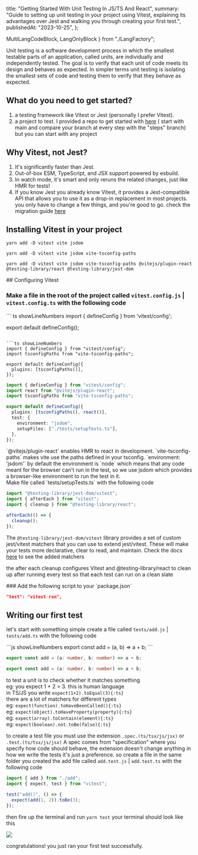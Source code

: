   title: "Getting Started With Unit Testing In JS/TS And React",
  summary:
    "Guide to setting up unit testing in your project using Vitest, explaining its advantages over Jest and walking you through creating your first test.",
  publishedAt: "2023-10-25",
};

  MultiLangCodeBlock,
  LangOnlyBlock
} from "./LangFactory";

Unit testing is a software development process in which the smallest testable parts of an application, called units, are individually and independently tested. The goal is to verify that each unit of code meets its design and behaves as expected.
In simpler terms unit testing is isolating the smallest sets of code and testing them to verify that they behave as expected.

## What do you need to get started?

1.  a testing framework like Vitest or Jest (personally I prefer Vitest).
2.  a project to test. I provided a repo to get started with [here](https://github.com/JanKaram2020/vitest-tutorial) ( start with main and compare your branch at every step with the "steps" branch) but you can start with any project

## Why Vitest, not Jest?

1.  It's significantly faster than Jest.
2.  Out-of-box ESM, TypeScript, and JSX support powered by esbuild.
3.  In watch mode, it's smart and only reruns the related changes, just like HMR for tests!
4.  If you know Jest you already know Vitest, it provides a Jest-compatible API that allows you to use it as a drop-in replacement in most projects.
    you only have to change a few things, and you're good to go. check the migration guide [here](https://vitest.dev/guide/migration.html#migrating-from-jest)

## Installing Vitest in your project

<MultiLangCodeBlock>

```shell
yarn add -D vitest vite jsdom
```

```shell
yarn add -D vitest vite jsdom vite-tsconfig-paths
```

```shell
yarn add -D vitest vite jsdom vite-tsconfig-paths @vitejs/plugin-react @testing-library/react @testing-library/jest-dom
```

</MultiLangCodeBlock>
## Configuring Vitest

### Make a file in the root of the project called `vitest.config.js` | `vitest.config.ts` with the following code

<MultiLangCodeBlock>
``` ts showLineNumbers
import { defineConfig } from 'vitest/config';

export default defineConfig();
```

```ts showLineNumbers
import { defineConfig } from "vitest/config";
import tsconfigPaths from "vite-tsconfig-paths";

export default defineConfig({
  plugins: [tsconfigPaths()],
});
```

```ts showLineNumbers
import { defineConfig } from "vitest/config";
import react from "@vitejs/plugin-react";
import tsconfigPaths from "vite-tsconfig-paths";

export default defineConfig({
  plugins: [tsconfigPaths(), react()],
  test: {
    environment: "jsdom",
    setupFiles: ["./tests/setupTests.ts"],
  },
});
```

</MultiLangCodeBlock>
<LangOnlyBlock lang={"react"}>
`@vitejs/plugin-react` enables HMR to react in development.
`vite-tsconfig-paths` makes vite use the paths defined in your tsconfig.
`environment: 'jsdom'` by default the environment is `node` which means that any code meant for the browser can't run in the test, so we use jsdom which provides a browser-like environment to run the test in it.

<br/>
    Make file called `tests/setupTests.ts` with the following code

```ts showLineNumbers
import "@testing-library/jest-dom/vitest";
import { afterEach } from "vitest";
import { cleanup } from "@testing-library/react";

afterEach(() => {
  cleanup();
});
```

The `@testing-library/jest-dom/vitest` library provides a set of custom jest/vitest matchers that you can use to extend jest/vitest. These will make your tests more declarative, clear to read, and maintain. Check the docs [here](https://www.npmjs.com/package/@testing-library/jest-dom) to see the added matchers

the after each cleanup configures Vitest and @testing-library/react to clean up after running every test so that each test can run on a clean slate

</LangOnlyBlock>
### Add the following script to your `package.json`

```json
"test": "vitest run",
```

## Writing our first test

let's start with something simple create a file called `tests/add.js` | `tests/add.ts` with the following code

<MultiLangCodeBlock>
```js showLineNumbers
export const add = (a, b) => a + b;
```

```ts showLineNumbers
export const add = (a: number, b: number) => a + b;
```

```ts showLineNumbers
export const add = (a: number, b: number) => a + b;
```

</MultiLangCodeBlock>


to test a unit is to check whether it matches something<br/>
eg: you expect 1 + 2 = 3\. this is human language<br/>
in TS/JS you write `expect(1+2).toEqual(3){:ts}`<br/>
there are a lot of matchers for different types<br/>
eg: `expect(function).toHaveBeenCalled(){:ts}`<br/>
eg: `expect(object).toHaveProperty(property){:ts}`<br/>
eg: `expect(array).toContain(element){:ts}`<br/>
eg: `expect(boolean).not.toBe(false){:ts}`<br/>

to create a test file you must use the extension `.spec.(ts/tsx/js/jsx)` or `.test.(ts/tsx/js/jsx)` A spec comes from "specification" where you specify how code should behave, the extension doesn't change anything in how we write the tests it's just a preference. so create a file in the same folder you created the add file called `add.test.js` | `add.test.ts` with the following code

```ts showLineNumbers
import { add } from "./add";
import { expect, test } from "vitest";

test("add()", () => {
  expect(add(1, 2)).toBe(3);
});
```

then fire up the terminal and run `yarn test` your terminal should look like this

![](/uploaded/146644df09f3bbcdf6aac7/1.png)

congratulations! you just ran your first test successfully.
